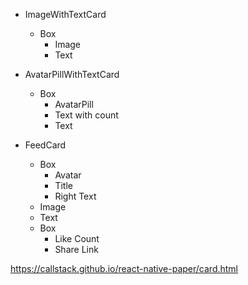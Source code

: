 
<Meta title="Layout/Card" />

* ImageWithTextCard
    * Box
        * Image
        * Text

* AvatarPillWithTextCard
    * Box
        * AvatarPill
        * Text with count
        * Text

* FeedCard
    * Box
        * Avatar
        * Title
        * Right Text
    * Image
    * Text
    * Box
        * Like Count
        * Share Link

https://callstack.github.io/react-native-paper/card.html